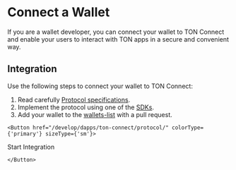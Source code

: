 
# Connect a Wallet

If you are a wallet developer, you can connect your wallet to TON Connect and enable your users to interact with TON apps in a secure and convenient way.

## Integration

Use the following steps to connect your wallet to TON Connect:

1. Read carefully [Protocol specifications](/develop/dapps/ton-connect/protocol/).
2. Implement the protocol using one of the [SDKs](/develop/dapps/ton-connect/developers).
3. Add your wallet to the [wallets-list](https://github.com/ton-blockchain/wallets-list) with a pull request.

```mdx-code-block
<Button href="/develop/dapps/ton-connect/protocol/" colorType={'primary'} sizeType={'sm'}>
```

Start Integration

```mdx-code-block
</Button>
```
